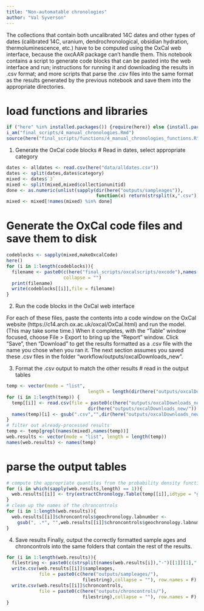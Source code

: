 ```yaml
---
title: "Non-automatable chronologies"
author: "Val Syverson"
---
```


The collections that contain both uncalibrated 14C dates and other types of dates (calibrated 14C, uranium, dendrochronological, obsidian hydration, thermoluminescence, etc.) have to be computed using the OxCal web interface, because the oxcAAR package can't handle them. This notebook contains a script to generate code blocks that can be pasted into the web interface and run; instructions for running it and downloading the results in .csv format; and more scripts that parse the .csv files into the same format as the results generated by the previous notebook and save them into the appropriate directories.

# load functions and libraries
```r
if ("here" %in% installed.packages()) {require(here)} else {install.packages("here"); require(here)}
i_am("final_scripts/4_manual_chronologies.Rmd")
source(here("final_scripts/functions/4_manual_chronologies_functions.R"))
```

1. Generate the OxCal code blocks
# Read in dates, select appropriate category
```r
dates <- alldates <- read.csv(here("data/alldates.csv"))
dates <- split(dates,dates$category)
mixed <- dates$`3`
mixed <- split(mixed,mixed$collectionunitid)
done <- as.numeric(unlist(sapply(dir(here("outputs/sampleages")),
                                 function(x) return(strsplit(x,".csv")))))
mixed <- mixed[!names(mixed) %in% done]

```

# Generate the OxCal code files and save them to disk
```r
codeblocks <- sapply(mixed,makeOxcalCode)
here()
for (i in 1:length(codeblocks)){
  filename <- paste0(c(here("final_scripts/oxcalscripts/oxcode"),names(codeblocks[i]),".txt"),
                     collapse = "")
  print(filename)
  write(codeblocks[[i]],file = filename)
}
```

2. Run the code blocks in the OxCal web interface

For each of these files, paste the contents into a code window on the OxCal website (https://c14.arch.ox.ac.uk/oxcal/OxCal.html) and run the model. (This may take some time.)
When it completes, with the "Table" window focused, choose File > Export to bring up the "Report" window. Click "Save", then "Download" to get the results formatted as a .csv file with the name you chose when you ran it. 
The next section assumes you saved these .csv files in the folder "workflow/outputs/oxcalDownloads_new".

3. Format the .csv output to match the other results
# read in the output tables
```r
temp <- vector(mode = "list", 
                              length = length(dir(here("outputs/oxcalDownloads_new"))))
for (i in 1:length(temp)) {
  temp[[i]] <- read.csv(file = paste0(c(here("outputs/oxcalDownloads_new/"), "/",
                              dir(here("outputs/oxcalDownloads_new/"))[i]),collapse = ""))
  names(temp)[i] <- gsub(".csv","",dir(here("outputs/oxcalDownloads_new/"))[i])
}
# filter out already-processed results
temp <- temp[grepl(names(mixed),names(temp))]
web.results <- vector(mode = "list", length = length(temp))
names(web.results) <- names(temp)
```

# parse the output tables
```r
# compute the appropriate quantiles from the probability density functions in the files you downloaded
for (i in which(sapply(web.results,length) == 1)){
  web.results[[i]] <- try(extractChronology.Table(temp[[i]],idtype = "geochronid"))
}
# clean up the names of the chroncontrols
for (i in 1:length(web.results)){
  web.results[[i]]$chroncontrols$geochronology.labnumber <- 
    gsub(", .*", "",web.results[[i]]$chroncontrols$geochronology.labnumber)
}
```

4. Save results
Finally, output the correctly formatted sample ages and chroncontrols into the same folders that contain the rest of the results. 
```r
for (i in 1:length(web.results)){
  filestring <- paste0(c(strsplit(names(web.results[i]),"-")[[1]][1],".csv"),collapse = "")
  write.csv(web.results[[i]]$sampleages,
            file = paste0(c(here("outputs/sampleages/"),
                            filestring),collapse = ""), row.names = F)
  write.csv(web.results[[i]]$chroncontrols,
            file = paste0(c(here("outputs/chroncontrols/"),
                            filestring),collapse = ""), row.names = F)
}
```

